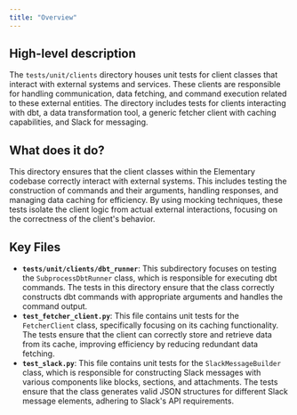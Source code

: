 ```yaml
---
title: "Overview"
---
```


## High-level description
The `tests/unit/clients` directory houses unit tests for client classes that interact with external systems and services. These clients are responsible for handling communication, data fetching, and command execution related to these external entities. The directory includes tests for clients interacting with dbt, a data transformation tool, a generic fetcher client with caching capabilities, and Slack for messaging.

## What does it do?
This directory ensures that the client classes within the Elementary codebase correctly interact with external systems. This includes testing the construction of commands and their arguments, handling responses, and managing data caching for efficiency. By using mocking techniques, these tests isolate the client logic from actual external interactions, focusing on the correctness of the client's behavior.

## Key Files
- **`tests/unit/clients/dbt_runner`**: This subdirectory focuses on testing the `SubprocessDbtRunner` class, which is responsible for executing dbt commands. The tests in this directory ensure that the class correctly constructs dbt commands with appropriate arguments and handles the command output.
- **`test_fetcher_client.py`**: This file contains unit tests for the `FetcherClient` class, specifically focusing on its caching functionality. The tests ensure that the client can correctly store and retrieve data from its cache, improving efficiency by reducing redundant data fetching.
- **`test_slack.py`**: This file contains unit tests for the `SlackMessageBuilder` class, which is responsible for constructing Slack messages with various components like blocks, sections, and attachments. The tests ensure that the class generates valid JSON structures for different Slack message elements, adhering to Slack's API requirements. 
